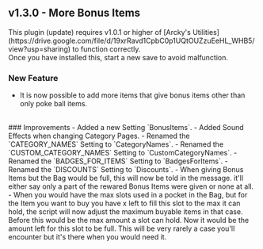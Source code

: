 ## v1.3.0 - More Bonus Items

<Callout type="attention" blend="light">
  This plugin (update) requires v1.0.1 or higher of [Arcky's Utilities](https://drive.google.com/file/d/19xrRavd1CpbC0p1UQtOUZzuEeHL_WHB5/view?usp=sharing) to function correctly.<br/>
  Once you have installed this, start a new save to avoid malfunction.
</Callout>

### New Feature
- It is now possible to add more items that give bonus items other than only poke ball items.
<br/>
### Improvements
- Added a new Setting `BonusItems`.
- Added Sound Effects when changing Category Pages.
- Renamed the `CATEGORY_NAMES` Setting to `CategoryNames`.
- Renamed the `CUSTOM_CATEGORY_NAMES` Setting to `CustomCategoryNames`.
- Renamed the `BADGES_FOR_ITEMS` Setting to `BadgesForItems`.
- Renamed the `DISCOUNTS` Setting to `Discounts`.
- When giving Bonus Items but the Bag would be full, this will now be told in the message. it'll either say only a part of the rewared Bonus Items were given or none at all.
- When you would have the max slots used in a pocket in the Bag, but for the Item you want to buy you have x left to fill this slot to the max it can hold, the script will now adjust the maximum buyable items in that case. Before this would be the max amount a slot can hold. Now it would be the amount left for this slot to be full. This will be very rarely a case you'll encounter but it's there when you would need it.